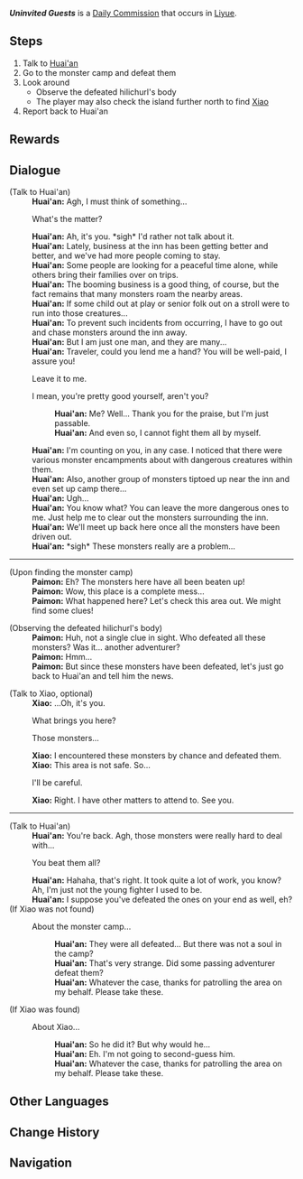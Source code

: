 {{About|the Daily Commission|the Event Quest|Uninvited Guests}}
{{Quest Infobox
|id            = 21031
|title         = Uninvited Guests
|type          = Commission
|image         = Commission Uninvited Guests (Commission).png
|npc           = Huai'an
|startLocation = [[Wangshu Inn]], [[Liyue]]
|region        = Liyue
|area          = Bishui Plain
|subarea       = Wangshu Inn
|characters    = Huai'an; Paimon; Traveler; Xiao
|otherRewards  = 
*AR-Dependent Rewards
}}
'''''Uninvited Guests''''' is a [[Daily Commission]] that occurs in [[Liyue]].

==Steps==
# Talk to [[Huai'an]]
# Go to the monster camp and defeat them
# Look around
#* Observe the defeated hilichurl's body
#* The player may also check the island further north to find [[Xiao]]
# Report back to Huai'an
<!--
==Gameplay Notes==-->

==Rewards==
{{Commission Rewards|low}}

==Dialogue==
{{Quest Description|Something seems to be bothering Wangshu Inn's Huai'an...}}
{{Dialogue Start}}
;(Talk to Huai'an)
:'''Huai'an:''' Agh, I must think of something...
:{{DIcon}} What's the matter?
:'''Huai'an:''' Ah, it's you. *sigh* I'd rather not talk about it.
:'''Huai'an:''' Lately, business at the inn has been getting better and better, and we've had more people coming to stay.
:'''Huai'an:''' Some people are looking for a peaceful time alone, while others bring their families over on trips.
:'''Huai'an:''' The booming business is a good thing, of course, but the fact remains that many monsters roam the nearby areas.
:'''Huai'an:''' If some child out at play or senior folk out on a stroll were to run into those creatures...
:'''Huai'an:''' To prevent such incidents from occurring, I have to go out and chase monsters around the inn away.
:'''Huai'an:''' But I am just one man, and they are many...
:'''Huai'an:''' Traveler, could you lend me a hand? You will be well-paid, I assure you!
:{{DIcon}} Leave it to me.
:{{DIcon}} I mean, you're pretty good yourself, aren't you?
::'''Huai'an:''' Me? Well... Thank you for the praise, but I'm just passable.
::'''Huai'an:''' And even so, I cannot fight them all by myself.
:'''Huai'an:''' I'm counting on you, in any case. I noticed that there were various monster encampments about  with dangerous creatures within them.
:'''Huai'an:''' Also, another group of monsters tiptoed up near the inn and even set up camp there...
:'''Huai'an:''' Ugh...
:'''Huai'an:''' You know what? You can leave the more dangerous ones to me. Just help me to clear out the monsters surrounding the inn.
:'''Huai'an:''' We'll meet up back here once all the monsters have been driven out.
:'''Huai'an:''' *sigh* These monsters really are a problem...
----
;(Upon finding the monster camp)
:'''Paimon:''' Eh? The monsters here have all been beaten up!
:'''Paimon:''' Wow, this place is a complete mess...
:'''Paimon:''' What happened here? Let's check this area out. We might find some clues!

;(Observing the defeated hilichurl's body)
:'''Paimon:''' Huh, not a single clue in sight. Who defeated all these monsters? Was it... another adventurer?
:'''Paimon:''' Hmm...
:'''Paimon:''' But since these monsters have been defeated, let's just go back to Huai'an and tell him the news.

;(Talk to Xiao, optional)
:'''Xiao:''' ...Oh, it's you.
:{{DIcon}} What brings you here?
:{{DIcon}} Those monsters...
:'''Xiao:''' I encountered these monsters by chance and defeated them.
:'''Xiao:''' This area is not safe. So...
:{{DIcon}} I'll be careful.
:'''Xiao:''' Right. I have other matters to attend to. See you.

----

;(Talk to Huai'an)
:'''Huai'an:'''  You're back. Agh, those monsters were really hard to deal with...
:{{DIcon}} You beat them all?
:'''Huai'an:'''  Hahaha, that's right. It took quite a lot of work, you know? Ah, I'm just not the young fighter I used to be.
:'''Huai'an:'''  I suppose you've defeated the ones on your end as well, eh?
;(If Xiao was not found)
:{{DIcon}} About the monster camp...
::'''Huai'an:'''  They were all defeated... But there was not a soul in the camp?
::'''Huai'an:'''  That's very strange. Did some passing adventurer defeat them?
::'''Huai'an:'''  Whatever the case, thanks for patrolling the area on my behalf. Please take these.
;(If Xiao was found)
:{{DIcon}} About Xiao...
::'''Huai'an:''' So he did it? But why would he...
::'''Huai'an:''' Eh. I'm not going to second-guess him.
::'''Huai'an:''' Whatever the case, thanks for patrolling the area on my behalf. Please take these.
{{Dialogue End}}

==Other Languages==
{{Other Languages
|en      = Uninvited Guests
|zhs     = 不速之客
|zhs_rm  = Bùsù zhī Kè
|zht     = 不速之客
|zht_rm  = Bùsù zhī Kè
|zh_tl   = Uninvited Guests
|ja      = 招かれざる客
|ja_rm   = Manekarezaru Kyaku
|ja_tl   = Uninvited Guests
|ko      = 초대하지 않은 손님
|ko_tl   = Uninvited Guests
|es      = Unos huéspedes no deseados
|es_tl   = Some Unwanted Guests
|fr      = Des invités inattendus
|fr_tl   = Unexpected Guests
|ru      = Незваные гости
|ru_tl   = Uninvited Guests
|th      = แขกที่ไม่ได้รับเชิญ
|th_rm   = 
|th_tl   = Uninvited Guests
|vi      = Vị Khách Không Mời
|vi_tl   = Uninvited Guests
|de      = Ungebetene Gäste
|de_tl   = Unbidden Guests
|id      = Tamu Tak Diundang
|id_tl   = Uninvited Guest
|pt      = Visitante Inesperado
|pt_tl   = Unexpected Visitor
|tr      = Davetsiz Misafirler
|tr_tl   = Uninvited Guests
|it      = Ospiti indesiderati
|it_tl   = 
}}

==Change History==
{{Change History|2.4}}

==Navigation==
{{Commission Navbox|Liyue|Standalone}}